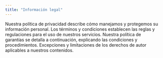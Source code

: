 ```yaml
---
title: "Información legal"
---
```

<CardGroup cols={2}>
    <Card title="Política de privacidad" icon="lock" href="/legal/policy/privacy-policy">
        Nuestra política de privacidad describe cómo manejamos y protegemos su información personal.
    </Card>
    <Card title="Términos y condiciones" icon="shield-halved" href="/legal/policy/terms-of-use-of-douvery">
        Los términos y condiciones establecen las reglas y regulaciones para el uso de nuestros servicios.
    </Card>
    <Card title="Política de garantías" icon="truck" href="/legal/policy/warranty-policy">
        Nuestra política de garantías se detalla a continuación, explicando las condiciones y procedimientos.
    </Card>
    <Card title="Derechos de autor" icon="copyright" href="/legal/policy/user-generated-content-policy">
        Excepciones y limitaciones de los derechos de autor aplicables a nuestros contenidos.
    </Card>
</CardGroup>
